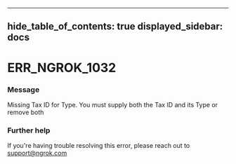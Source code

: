 

---
hide_table_of_contents: true
displayed_sidebar: docs
---


# ERR_NGROK_1032

### Message
Missing Tax ID for Type. You must supply both the Tax ID and its Type or remove both

<ErrorDetails />



### Further help
If you're having trouble resolving this error, please reach out to [support@ngrok.com](mailto:support@ngrok.com?subject=Help%20with%20ERR_NGROK_1032)

